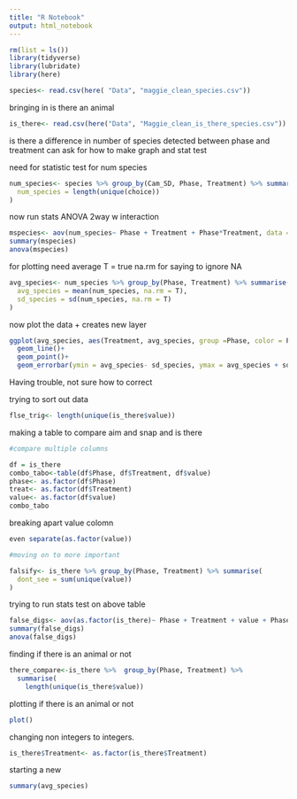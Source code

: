```yaml
---
title: "R Notebook"
output: html_notebook
---
```


```r
rm(list = ls())
library(tidyverse)
library(lubridate)
library(here)
```

```r
species<- read.csv(here( "Data", "maggie_clean_species.csv"))
```
bringing in is there an animal
```r
is_there<- read.csv(here("Data", "Maggie_clean_is_there_species.csv"))
```


is there a difference in number of species detected between phase and treatment
can ask for how to make graph and stat test

need for statistic test for num species

```r
num_species<- species %>% group_by(Cam_SD, Phase, Treatment) %>% summarise(
  num_species = length(unique(choice))
)
```

now run stats
ANOVA 2way w interaction
```r
mspecies<- aov(num_species~ Phase + Treatment + Phase*Treatment, data = num_species)
summary(mspecies)
anova(mspecies)
```



for plotting need average 
T = true na.rm for saying to ignore NA
```r
avg_species<- num_species %>% group_by(Phase, Treatment) %>% summarise(
  avg_species = mean(num_species, na.rm = T), 
  sd_species = sd(num_species, na.rm = T)
)
```

now plot the data
+ creates new layer
```r
ggplot(avg_species, aes(Treatment, avg_species, group =Phase, color = Phase)) + 
  geom_line()+
  geom_point()+
  geom_errorbar(ymin = avg_species- sd_species, ymax = avg_species + sd_species)
```







Having trouble, not sure how to correct


trying to sort out data
```r
flse_trig<- length(unique(is_there$value))
```


making a table to compare aim and snap and is there
```r
#compare multiple columns 

df = is_there
combo_tabo<-table(df$Phase, df$Treatment, df$value)
phase<- as.factor(df$Phase)
treat<- as.factor(df$Treatment)
value<- as.factor(df$value)
combo_tabo
```


breaking apart value colomn
```r
even separate(as.factor(value))

#moving on to more important
```



```r
falsify<- is_there %>% group_by(Phase, Treatment) %>% summarise(
  dont_see = sum(unique(value))
)
```


trying to run stats test on above table

```r
false_digs<- aov(as.factor(is_there)~ Phase + Treatment + value + Phase*value+ Phase*Treatment + Treatment*value, data = is_there)
summary(false_digs)
anova(false_digs)
```


finding if there is an animal or not
```r
there_compare<-is_there %>%  group_by(Phase, Treatment) %>%
  summarise(
    length(unique(is_there$value))
```
plotting if there is an animal or not 

```r
plot()
```

changing non integers to integers.

```r
is_there$Treatment<- as.factor(is_there$Treatment)

```




starting a new
```r
summary(avg_species)
```

